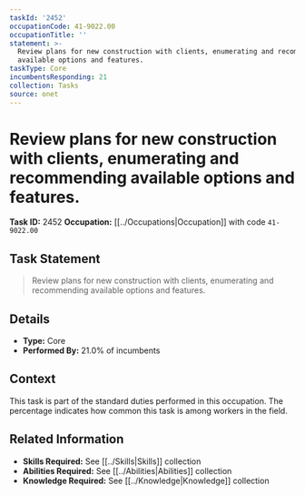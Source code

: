 ```yaml
---
taskId: '2452'
occupationCode: 41-9022.00
occupationTitle: ''
statement: >-
  Review plans for new construction with clients, enumerating and recommending
  available options and features.
taskType: Core
incumbentsResponding: 21
collection: Tasks
source: onet
---
```

# Review plans for new construction with clients, enumerating and recommending available options and features.

**Task ID:** 2452
**Occupation:** [[../Occupations|Occupation]] with code `41-9022.00`

## Task Statement

> Review plans for new construction with clients, enumerating and recommending available options and features.

## Details

- **Type:** Core
- **Performed By:** 21.0% of incumbents

## Context

This task is part of the standard duties performed in this occupation. The percentage indicates how common this task is among workers in the field.

## Related Information

- **Skills Required:** See [[../Skills|Skills]] collection
- **Abilities Required:** See [[../Abilities|Abilities]] collection
- **Knowledge Required:** See [[../Knowledge|Knowledge]] collection

